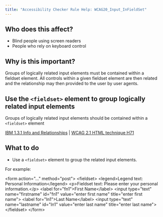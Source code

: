 ```yaml
---
title: "Accessibility Checker Rule Help: WCAG20_Input_InFieldSet"
---
```


<div className="toolHelp">
<Row>
<Column colLg={5} colMd={3} colSm={4} className="toolLeft">

## Who does this affect?

 * Blind people using screen readers
 * People who rely on keyboard control

## Why is this important?

Groups of logically related input elements must be contained within a fieldset element. All controls within a given fieldset element are then related and the relationship may then provided to the user by user agents.

</Column>
<Column colLg={11} colMd={5} colSm={4} className="toolMain">

<div id="locLevel"></div>

## Use the `<fieldset>` element to group logically related input elements
Groups of logically related input elements should be contained within a `<fieldset>` element

[IBM 1.3.1 Info and Relationships](http://www.ibm.com/able/guidelines/ci162/info_and_relationships.html) | [WCAG 2.1 HTML technique H71](https://www.w3.org/WAI/WCAG21/Techniques/html/H71)

<div id="locSnippet"></div>

## What to do

 * Use a `<fieldset>` element to group the related input elements.

For example:

<CodeSnippet type="multi" light={true}>&lt;form action="..." method="post"&gt;
    &lt;fieldset&gt;
        &lt;legend&gt;Legend text: Personal Information&lt;/legend&gt;
        &lt;p&gt;Fieldset text: Please enter your personal information.&lt;/p&gt;
        &lt;label for="fn1"&gt;First Name&lt;/label&gt;
        &lt;input type="text" name="firstname" id="fn1" value="enter first name" title="enter first name"&gt;
        &lt;label for="ln1"&gt;Last Name&lt;/label&gt;
        &lt;input type="text" name="lastname" id="ln1" value="enter last name" title="enter last name"&gt;
    &lt;/fieldset&gt;
&lt;/form&gt;</CodeSnippet>

</Column>
</Row>
</div>
